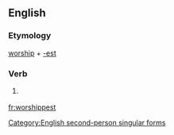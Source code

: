 ==English==

===Etymology===
[[worship]] + [[-est]]

===Verb===
{{en-verb form}}

# {{context|archaic|lang=en}} {{form of|Second-person singular simple present form|worship}}

[[Category:English second-person singular forms]]

[[fr:worshippest]]
